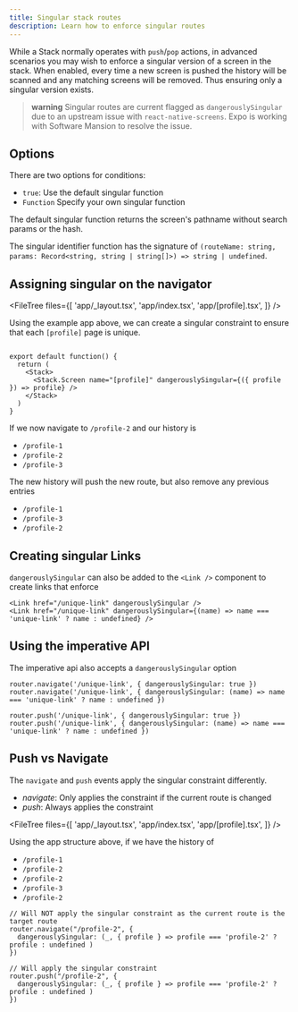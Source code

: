 ```yaml
---
title: Singular stack routes
description: Learn how to enforce singular routes
---
```



While a Stack normally operates with `push`/`pop` actions, in advanced scenarios you may wish to enforce a singular version of a screen in the stack. When enabled, every time a new screen is pushed the history will be scanned and any matching screens will be removed. Thus ensuring only a singular version exists.

> **warning** Singular routes are current flagged as `dangerouslySingular` due to an upstream issue with `react-native-screens`. Expo is working with Software Mansion to resolve the issue.

## Options

There are two options for conditions:

- `true`: Use the default singular function
- `Function` Specify your own singular function

The default singular function returns the screen's pathname without search params or the hash.

The singular identifier function has the signature of `(routeName: string, params: Record<string, string | string[]>) => string | undefined`.

## Assigning singular on the navigator

<FileTree
  files={[
    'app/_layout.tsx',
    'app/index.tsx',
    'app/[profile].tsx',
  ]}
/>

Using the example app above, we can create a singular constraint to ensure that each `[profile]` page is unique.

```tsx app/_layout.tsx

export default function() {
  return (
    <Stack>
      <Stack.Screen name="[profile]" dangerouslySingular={({ profile }) => profile} />
    </Stack>
  )
}
```

If we now navigate to `/profile-2` and our history is

- `/profile-1`
- `/profile-2`
- `/profile-3`

The new history will push the new route, but also remove any previous entries 

- `/profile-1`
- `/profile-3`
- `/profile-2`

## Creating singular Links

`dangerouslySingular` can also be added to the `<Link />` component to create links that enforce

```tsx 
<Link href="/unique-link" dangerouslySingular />
<Link href="/unique-link" dangerouslySingular={(name) => name === 'unique-link' ? name : undefined} />
```

## Using the imperative API

The imperative api also accepts a `dangerouslySingular` option

```tsx 
router.navigate('/unique-link', { dangerouslySingular: true })
router.navigate('/unique-link', { dangerouslySingular: (name) => name === 'unique-link' ? name : undefined })

router.push('/unique-link', { dangerouslySingular: true })
router.push('/unique-link', { dangerouslySingular: (name) => name === 'unique-link' ? name : undefined })
```

## Push vs Navigate

The `navigate` and `push` events apply the singular constraint differently.

- *navigate*: Only applies the constraint if the current route is changed
- *push*: Always applies the constraint

<FileTree
  files={[
    'app/_layout.tsx',
    'app/index.tsx',
    'app/[profile].tsx',
  ]}
/>

Using the app structure above, if we have the history of

- `/profile-1`
- `/profile-2`
- `/profile-2`
- `/profile-3`
- `/profile-2`

```tsx
// Will NOT apply the singular constraint as the current route is the target route
router.navigate("/profile-2", { 
  dangerouslySingular: (_, { profile } => profile === 'profile-2' ? profile : undefined )
})

// Will apply the singular constraint
router.push("/profile-2", { 
  dangerouslySingular: (_, { profile } => profile === 'profile-2' ? profile : undefined )
})
```